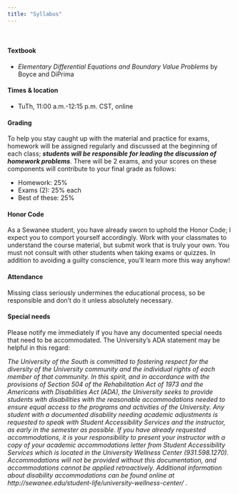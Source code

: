 ```yaml
---
title: "Syllabus"
---
```


<br>


#### Textbook 

-   _Elementary Differential Equations and Boundary Value Problems_ by Boyce and DiPrima 


#### Times & location

-   TuTh, 11:00 a.m.-12:15 p.m. CST, online

#### Grading

To help you stay caught up with the material and practice for exams, homework will be assigned regularly 
and discussed at the beginning of each class; ***students will be responsible for leading the 
discussion of homework problems***. There will be 2 exams, and your scores on these components will contribute 
to your final grade as follows:

-   Homework: 25%
-   Exams (2): 25% each
-   Best of these: 25%

#### Honor Code

As a Sewanee student, you have already sworn to uphold the Honor Code; I
expect you to comport yourself accordingly. Work with your classmates to
understand the course material, but submit work that is truly your own.
You must not consult with other students when taking exams or quizzes.
In addition to avoiding a guilty conscience, you'll learn more this way
anyhow!

#### Attendance

Missing class seriously undermines the educational process, so be
responsible and don't do it unless absolutely necessary.

#### Special needs

Please notify me immediately if you have any documented special needs
that need to be accommodated. The University's ADA statement may be helpful in this regard:

_The University of the South is committed to fostering respect for the diversity of the University community and the individual rights of each member of that community. In this spirit, and in accordance with the provisions of Section 504 of the Rehabilitation Act of 1973 and the Americans with Disabilities Act (ADA), the University seeks to provide students with disabilities with the reasonable accommodations needed to ensure equal access to the programs and activities of the University. Any student with a documented disability needing academic adjustments is requested to speak with Student Accessibility Services and the instructor, as early in the semester as possible. If you have already requested accommodations, it is your responsibility to present your instructor with a copy of your academic accommodations letter from Student Accessibility Services which is located in the University Wellness Center (931.598.1270). Accommodations will not be provided without this documentation, and accommodations cannot be applied retroactively. Additional information about disability accommodations can be found online at http://sewanee.edu/student-life/university-wellness-center/ ._
